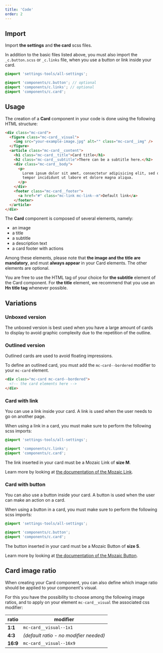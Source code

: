 ```yaml
---
title: 'Code'
order: 2
---
```


## Import

Import **the settings** and **the card** scss files.

In addition to the basic files listed above, you must also import the `_c.button.scss` or `_c.links` file, when you use a button or link inside your card.

```scss
@import 'settings-tools/all-settings';

@import 'components/c.button'; // optional
@import 'components/c.links'; // optional
@import 'components/c.card';
```

## Usage

The creation of a **Card** component in your code is done using the following HTML structure:

```html
<div class="mc-card">
  <figure class="mc-card__visual">
    <img src="your-example-image.jpg" alt="" class="mc-card__img" />
  </figure>
  <article class="mc-card__content">
    <h1 class="mc-card__title">Card title</h1>
    <h2 class="mc-card__subtitle">There can be a subtitle here.</h2>
    <div class="mc-card__body">
      <p>
        Lorem ipsum dolor sit amet, consectetur adipisicing elit, sed do eiusmod
        tempor incididunt ut labore et dolore magna aliqua.
      </p>
    </div>
    <footer class="mc-card__footer">
      <a href="#" class="mc-link mc-link--m">Default link</a>
    </footer>
  </article>
</div>
```

The **Card** component is composed of several elements, namely:

- an image
- a title
- a subtitle
- a description text
- a card footer with actions

<Highlight theme="warning" title="Mandatory elements">

Among these elements, please note that **the image and the title are mandatory**, and must **always appear** in your Card elements. The other elements are optional.

</Highlight>

<Highlight theme="info">

You are free to use the HTML tag of your choice for **the subtitle** element of the Card component. For **the title** element, we recommend that you use an **Hn title tag** whenever possible.

</Highlight>

## Variations

### Unboxed version

The unboxed version is best used when you have a large amount of cards to display to avoid graphic complexity due to the repetition of the outline.

<Story id="content-card--default" height="510" />

### Outlined version

Outlined cards are used to avoid floating impressions.

To define an outlined card, you must add the `mc-card--bordered` modifier to your `mc-card` element.

```html
<div class="mc-card mc-card--bordered">
  <!-- the card elements here -->
</div>
```

<Story id="content-card--boxed-card" height="510" />

### Card with link

You can use a link inside your card. A link is used when the user needs to go on another page.

When using a link in a card, you must make sure to perform the following scss imports:

```scss
@import 'settings-tools/all-settings';

@import 'components/c.links';
@import 'components/c.card';
```

<Highlight theme="warning">

The link inserted in your card must be a Mozaic Link of **size M**.

Learn more by looking at [the documentation of the Mozaic Link](/Components/Links/code/#available-sizes).

</Highlight>

<Story id="content-card--card-with-link" height="510" />

### Card with button

You can also use a button inside your card. A button is used when the user can make an action on a card.

When using a button in a card, you must make sure to perform the following scss imports:

```scss
@import 'settings-tools/all-settings';

@import 'components/c.button';
@import 'components/c.card';
```

<Highlight theme="warning">

The button inserted in your card must be a Mozaic Button of **size S**.

Learn more by looking at [the documentation of the Mozaic Button](/Components/Buttons/#sizes).

</Highlight>

<Story id="content-card--card-with-button" height="520" />

## Card image ratio

When creating your Card component, you can also define which image ratio should be applied to your component's visual.

For this you have the possibility to choose among the following image ratios, and to apply on your element `mc-card__visual` the associated css modifier:

| ratio    | modifier                               |
| -------- | -------------------------------------- |
| **1:1**  | `mc-card__visual--1x1`                 |
| **4:3**  | _(default ratio - no modifier needed)_ |
| **16:9** | `mc-card__visual--16x9`                |

<Story id="content-card--card-ratios" height="590" />
